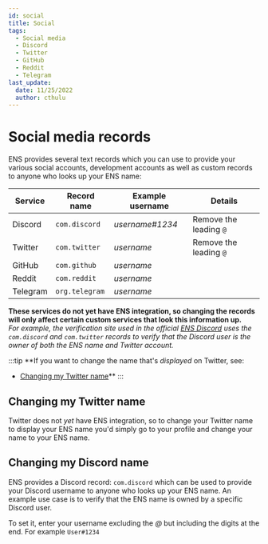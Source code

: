 ```yaml
---
id: social
title: Social
tags:
  - Social media
  - Discord
  - Twitter
  - GitHub
  - Reddit
  - Telegram
last_update:
  date: 11/25/2022
  author: cthulu
---
```


# Social media records

ENS provides several text records which you can use to provide your various social accounts, development accounts as well as custom records to anyone who looks up your ENS name:

| Service  | Record name    | Example username | Details                |
| -------- | -------------- | ---------------- | ---------------------- |
| Discord  | `com.discord`  | *username#1234*  | Remove the leading `@` |
| Twitter  | `com.twitter`  | *username*       | Remove the leading `@` |
| GitHub   | `com.github`   | *username*       |                        |
| Reddit   | `com.reddit`   | *username*       |                        |
| Telegram | `org.telegram` | *username*       |                        |

**These services do not yet have ENS integration, so changing the records will only affect certain custom services that look this information up.**  
*For example, the verification site used in the official [ENS Discord](https://chat.ens.domains) uses the `com.discord` and `com.twitter` records to verify that the Discord user is the owner of both the ENS name and Twitter account.*

:::tip
**If you want to change the name that's *displayed* on Twitter, see:
- [Changing my Twitter name](#changing-my-twitter-name)**
:::

## Changing my Twitter name
Twitter does not *yet* have ENS integration, so to change your Twitter name to display your ENS name you'd simply go to your profile and change your name to your ENS name.

## Changing my Discord name
ENS provides a Discord record: `com.discord` which can be used to provide your Discord username to anyone who looks up your ENS name. An example use case is to verify that the ENS name is owned by a specific Discord user.

To set it, enter your username excluding the *@* but including the digits at the end. For example `User#1234`
